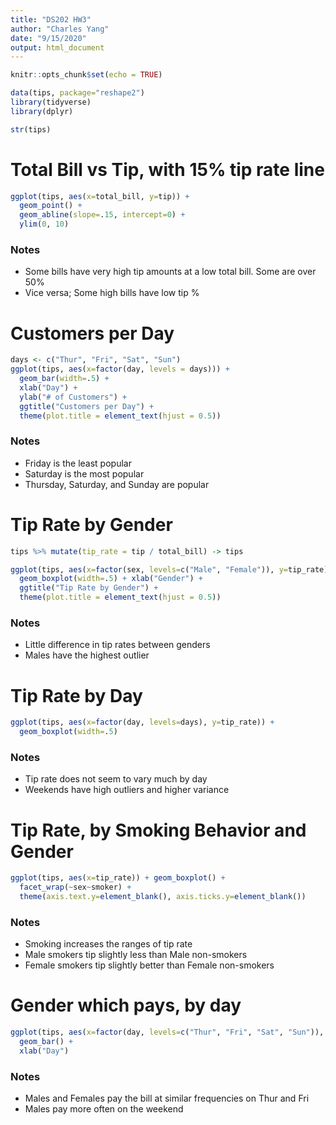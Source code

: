 ```yaml
---
title: "DS202 HW3"
author: "Charles Yang"
date: "9/15/2020"
output: html_document
---
```


```r
knitr::opts_chunk$set(echo = TRUE)
```

```r
data(tips, package="reshape2")
library(tidyverse)
library(dplyr)
```

```r
str(tips)
```

# Total Bill vs Tip, with 15% tip rate line
```r
ggplot(tips, aes(x=total_bill, y=tip)) + 
  geom_point() + 
  geom_abline(slope=.15, intercept=0) + 
  ylim(0, 10)
```

### Notes
* Some bills have very high tip amounts at a low total bill. Some are over 50%
* Vice versa; Some high bills have low tip %

# Customers per Day
```r
days <- c("Thur", "Fri", "Sat", "Sun")
ggplot(tips, aes(x=factor(day, levels = days))) + 
  geom_bar(width=.5) + 
  xlab("Day") + 
  ylab("# of Customers") + 
  ggtitle("Customers per Day") + 
  theme(plot.title = element_text(hjust = 0.5))
```

### Notes
* Friday is the least popular
* Saturday is the most popular
* Thursday, Saturday, and Sunday are popular

# Tip Rate by Gender
```r
tips %>% mutate(tip_rate = tip / total_bill) -> tips

ggplot(tips, aes(x=factor(sex, levels=c("Male", "Female")), y=tip_rate)) + 
  geom_boxplot(width=.5) + xlab("Gender") + 
  ggtitle("Tip Rate by Gender") + 
  theme(plot.title = element_text(hjust = 0.5))
```

### Notes
* Little difference in tip rates between genders
* Males have the highest outlier

# Tip Rate by Day
```r
ggplot(tips, aes(x=factor(day, levels=days), y=tip_rate)) + 
  geom_boxplot(width=.5)
```

### Notes
* Tip rate does not seem to vary much by day
* Weekends have high outliers and higher variance

# Tip Rate, by Smoking Behavior and Gender
```r
ggplot(tips, aes(x=tip_rate)) + geom_boxplot() + 
  facet_wrap(~sex~smoker) +
  theme(axis.text.y=element_blank(), axis.ticks.y=element_blank())
```

### Notes
* Smoking increases the ranges of tip rate
* Male smokers tip slightly less than Male non-smokers
* Female smokers tip slightly better than Female non-smokers

# Gender which pays, by day
```r
ggplot(tips, aes(x=factor(day, levels=c("Thur", "Fri", "Sat", "Sun")), fill=sex)) + 
  geom_bar() +
  xlab("Day")
```

### Notes
* Males and Females pay the bill at similar frequencies on Thur and Fri
* Males pay more often on the weekend